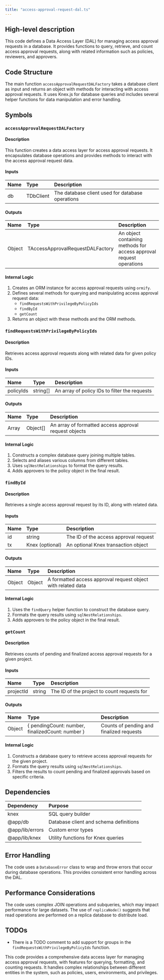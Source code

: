 ```yaml
---
title: "access-approval-request-dal.ts"
---
```


## High-level description
This code defines a Data Access Layer (DAL) for managing access approval requests in a database. It provides functions to query, retrieve, and count access approval requests, along with related information such as policies, reviewers, and approvers.

## Code Structure
The main function `accessApprovalRequestDALFactory` takes a database client as input and returns an object with methods for interacting with access approval requests. It uses Knex.js for database queries and includes several helper functions for data manipulation and error handling.

## Symbols

### `accessApprovalRequestDALFactory`
#### Description
This function creates a data access layer for access approval requests. It encapsulates database operations and provides methods to interact with the access approval request data.

#### Inputs
| Name | Type | Description |
|:-----|:-----|:------------|
| db | TDbClient | The database client used for database operations |

#### Outputs
| Name | Type | Description |
|:-----|:-----|:------------|
| Object | TAccessApprovalRequestDALFactory | An object containing methods for access approval request operations |

#### Internal Logic
1. Creates an ORM instance for access approval requests using `ormify`.
2. Defines several methods for querying and manipulating access approval request data:
   - `findRequestsWithPrivilegeByPolicyIds`
   - `findById`
   - `getCount`
3. Returns an object with these methods and the ORM methods.

### `findRequestsWithPrivilegeByPolicyIds`
#### Description
Retrieves access approval requests along with related data for given policy IDs.

#### Inputs
| Name | Type | Description |
|:-----|:-----|:------------|
| policyIds | string[] | An array of policy IDs to filter the requests |

#### Outputs
| Name | Type | Description |
|:-----|:-----|:------------|
| Array | Object[] | An array of formatted access approval request objects |

#### Internal Logic
1. Constructs a complex database query joining multiple tables.
2. Selects and aliases various columns from different tables.
3. Uses `sqlNestRelationships` to format the query results.
4. Adds approvers to the policy object in the final result.

### `findById`
#### Description
Retrieves a single access approval request by its ID, along with related data.

#### Inputs
| Name | Type | Description |
|:-----|:-----|:------------|
| id | string | The ID of the access approval request |
| tx | Knex (optional) | An optional Knex transaction object |

#### Outputs
| Name | Type | Description |
|:-----|:-----|:------------|
| Object | Object | A formatted access approval request object with related data |

#### Internal Logic
1. Uses the `findQuery` helper function to construct the database query.
2. Formats the query results using `sqlNestRelationships`.
3. Adds approvers to the policy object in the final result.

### `getCount`
#### Description
Retrieves counts of pending and finalized access approval requests for a given project.

#### Inputs
| Name | Type | Description |
|:-----|:-----|:------------|
| projectId | string | The ID of the project to count requests for |

#### Outputs
| Name | Type | Description |
|:-----|:-----|:------------|
| Object | { pendingCount: number, finalizedCount: number } | Counts of pending and finalized requests |

#### Internal Logic
1. Constructs a database query to retrieve access approval requests for the given project.
2. Formats the query results using `sqlNestRelationships`.
3. Filters the results to count pending and finalized approvals based on specific criteria.

## Dependencies
| Dependency | Purpose |
|:-----------|:--------|
| knex | SQL query builder |
| @app/db | Database client and schema definitions |
| @app/lib/errors | Custom error types |
| @app/lib/knex | Utility functions for Knex queries |

## Error Handling
The code uses a `DatabaseError` class to wrap and throw errors that occur during database operations. This provides consistent error handling across the DAL.

## Performance Considerations
The code uses complex JOIN operations and subqueries, which may impact performance for large datasets. The use of `replicaNode()` suggests that read operations are performed on a replica database to distribute load.

## TODOs
- There is a TODO comment to add support for groups in the `findRequestsWithPrivilegeByPolicyIds` function.

This code provides a comprehensive data access layer for managing access approval requests, with features for querying, formatting, and counting requests. It handles complex relationships between different entities in the system, such as policies, users, environments, and privileges.